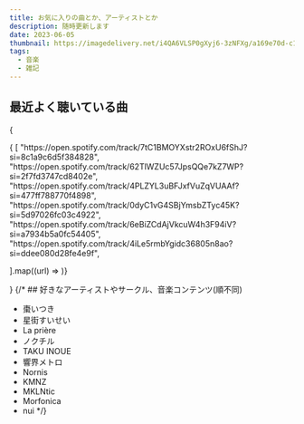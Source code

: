 ```yaml
---
title: お気に入りの曲とか、アーティストとか
description: 随時更新します
date: 2023-06-05
thumbnail: https://imagedelivery.net/i4QA6VLSP0gXyj6-3zNFXg/a169e70d-c1d8-4413-8105-475d94ea5600/public
tags:
  - 音楽
  - 雑記
---
```



## 最近よく聴いている曲

{
<div className="grid grid-cols-1 md:grid-cols-2">{
[
  "https://open.spotify.com/track/7tC1BMOYXstr2ROxU6fShJ?si=8c1a9c6d5f384828",
  "https://open.spotify.com/track/62TlWZUc57JpsQQe7kZ7WP?si=2f7fd3747cd8402e",
  "https://open.spotify.com/track/4PLZYL3uBFJxfVuZqVUAAf?si=477ff788770f4898",
  "https://open.spotify.com/track/0dyC1vG4SBjYmsbZTyc45K?si=5d97026fc03c4922",
  "https://open.spotify.com/track/6eBiZCdAjVkcuW4h3F94iV?si=a7934b5a0fc54405",
  "https://open.spotify.com/track/4iLe5rmbYgidc36805n8ao?si=ddee080d28fe4e9f",

].map((url) => <SpotifyCard key={url} url={url} />)}
</div>}
<YouTubeCard type="video" id="cv_fID950bw" />
{/*
## 好きなアーティストやサークル、音楽コンテンツ(順不同)

- 棗いつき
- 星街すいせい
- La prière
- ノクチル
- TAKU INOUE
- 響界メトロ
- Nornis
- KMNZ
- MKLNtic
- Morfonica
- nui */}

